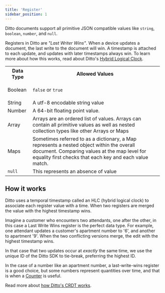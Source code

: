 ```yaml
---
title: 'Register'
sidebar_position: 1
---
```



Ditto documents support all primitive JSON compatible values like `string`, `boolean`,
`number`, and `null`. 

Registers in Ditto are *"Last Writer Wins"*. When a device updates a document,
the last write to the document will win. A timestamp is attached to each
update, and updates with later timestamps always win. To learn more about how
this works, read about Ditto's [Hybrid Logical
Clock](/how-it-works/crdt#hybrid-logical-clock).

<table class="table-auto">
  <tbody>
    <tr>
      <th>Data Type</th>
      <th>Allowed Values</th>
    </tr>
    <tr>
      <td>Boolean</td>
      <td>
        <p><code>false</code> or <code>true</code></p>
      </td>
    </tr>
    <tr>
      <td>String</td>
      <td>A utf-8 encodable string value</td>
    </tr>
    <tr>
      <td>Number</td>
      <td>A 64-bit floating point value.</td>
    </tr>
       <tr>
      <td>Array</td>
      <td>
        Arrays are an ordered list of values. Arrays can contain all primitive
        values as well as nested collection types like other Arrays or Maps
      </td>
    </tr>
    <tr>
      <td>Maps</td>
      <td>
        Sometimes referred to as a dictionary, a Map represents a nested object
        within the overall document. Comparing values at the map level for
        equality first checks that each key and each value match.
      </td>
    </tr>
    <tr>
      <td>
        <code>null</code>
      </td>
      <td>
        This represents an absence of value
      </td>
    </tr>
  </tbody>

</table>

<SnippetGroup
  name='upsert-datatypes' 
/>

## How it works

Ditto uses a temporal timestamp called an HLC (hybrid logical clock) to
associate each register value with a time. When two registers are merged the
value with the highest timestamp wins.

Imagine a customer who encounters two attendants, one after the other, in this
case a Last Write Wins register is the perfect data type. For example, one
attendant updates a customer's apartment number to '6', and another to apartment
'9'. When the two conflicting versions merge, the edit with the highest
timestamp wins.

In that case that two updates occur at _exactly_ the same time, we use the unique ID of
the Ditto SDK to tie-break, preferring the highest ID.

In the case of a number like an apartment number, a last-write-wins register is
a good choice, but some numbers represent quantities over time, and that is when
a [Counter](/datamodel/counter) is useful.

Read more about [how Ditto's CRDT works](/how-it-works/crdt).
